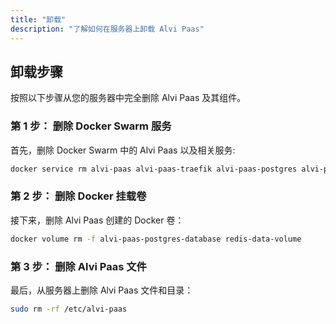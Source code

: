 ```yaml
---
title: "卸载"
description: "了解如何在服务器上卸载 Alvi Paas"
---
```


## 卸载步骤

按照以下步骤从您的服务器中完全删除 Alvi Paas 及其组件。

### 第 1 步： 删除 Docker Swarm 服务

首先，删除 Docker Swarm 中的 Alvi Paas 以及相关服务:

```bash
docker service rm alvi-paas alvi-paas-traefik alvi-paas-postgres alvi-paas-redis
```

### 第 2 步： 删除 Docker 挂载卷

接下来，删除 Alvi Paas 创建的 Docker 卷：

```bash
docker volume rm -f alvi-paas-postgres-database redis-data-volume
```

### 第 3 步： 删除 Alvi Paas 文件

最后，从服务器上删除 Alvi Paas 文件和目录：

```bash
sudo rm -rf /etc/alvi-paas
```
